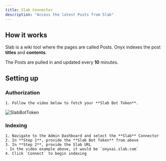 ```yaml
---
title: Slab Connector
description: "Access the latest Posts from Slab"
---
```


## How it works

Slab is a wiki tool where the pages are called Posts. Onyx indexes the post **titles** and **contents**.

The Posts are pulled in and updated every **10** minutes.

## Setting up

### Authorization

    1. Follow the video below to fetch your **Slab Bot Token**.

![SlabBotToken](/images/connectors/slab/SlabBotToken.gif)

### Indexing

    1. Navigate to the Admin Dashboard and select the **Slab** Connector
    2. In **Step 1**, provide the **Slab Bot Token** from above
    3. In **Step 2**, provide the Slab URL
    - In the video example above, it would be `onyxai.slab.com`
    4. Click `Connect` to begin indexing
